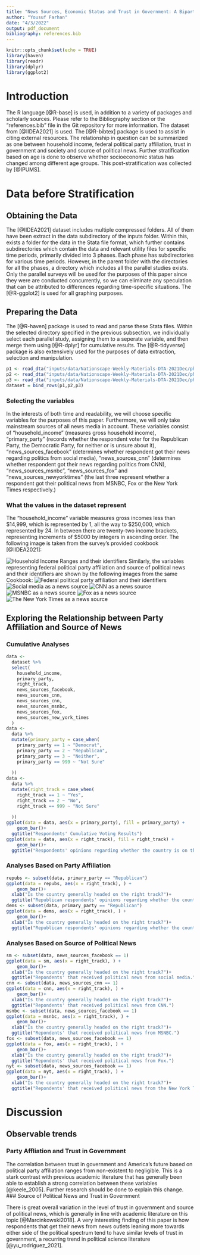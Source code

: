 ```yaml
---
title: "News Sources, Economic Status and Trust in Government: A Bipartisan Divide"
author: "Yousuf Farhan"
date: "4/3/2022"
output: pdf_document
bibliography: references.bib 
---
```


```r
knitr::opts_chunk$set(echo = TRUE)
library(haven)
library(readr)
library(dplyr)
library(ggplot2)
```

```{=tex}
\begin{centering}
{\bf Abstract}
Statisticians, political scientists, sociologists and economist have studied the relationship between socioeconomic status and political leaning since these professions first began. This paper delves even deeper, and tries to show how socioeconomic status,political leaning and source of political and economic news influence the level of trust in both government and society.

\end{centering}
```
# Introduction


The R language [@R-base] is used, in addition to a variety of packages and scholarly sources. Please refer to the Bibliography section or the "references.bib" file in the Git repository for more information. The dataset from [@IIDEA2021] is used. The [@R-bibtex] package is used to assist in citing external resources. The relationship in question can be summarized as one between household income, federal political party affiliation, trust in government and society and source of political news. Further stratification based on age is done to observe whether socioeconomic status has changed among different age groups. This post-stratification was collected by [@IPUMS].



# Data before Stratification

## Obtaining the Data

The [@IIDEA2021] dataset includes multiple compressed folders. All of them have been extract in the data subdirectory of the inputs folder. Within this, exists a folder for the data in the Stata file format, which further contains subdirectories which contain the data and relevant utility files for specific time periods, primarily divided into 3 phases. Each phase has subdirectories for various time periods. However, in the parent folder with the directories for all the phases, a directory which includes all the parallel studies exists. Only the parallel surveys will be used for the purposes of this paper since they were are conducted concurrently, so we can eliminate any speculation that can be attributed to differences regarding time-specific situations. The [@R-ggplot2] is used for all graphing purposes.

## Preparing the Data

The [@R-haven] package is used to read and parse these Stata files. Within the selected directory specified in the previous subsection, we individually select each parallel study, assigning them to a seperate variable, and then merge them using [@R-dplyr] for cumulative results. The [@R-tidyverse] package is also extensively used for the purposes of data extraction, selection and manipulation.

```r
p1 <- read_dta("inputs/data/Nationscape-Weekly-Materials-DTA-2021Dec/phase_parallel_v20210301/ns20210121_parallel/ns20210121_parallel.dta")
p2 <- read_dta("inputs/data/Nationscape-Weekly-Materials-DTA-2021Dec/phase_parallel_v20210301/ns20200716_parallel/ns20200716_parallel.dta")
p3 <- read_dta("inputs/data/Nationscape-Weekly-Materials-DTA-2021Dec/phase_parallel_v20210301/ns20210121_parallel/ns20210121_parallel.dta")
dataset = bind_rows(p1,p2,p3)
```

### Selecting the variables
In the interests of both time and readability, we will choose specific variables for the purposes of this paper. Furthermore, we will only take mainstream sources of all news media in account. These variables consist of "household_income" (measures gross household income), "primary_party" (records whether the respondent voter for the Republican Party, the Democratic Party, for neither or is unsure about it), "news_sources_facebook" (determines whether respondent got their news regarding politics from social media), "news_sources_cnn" (determines whether respondent got their news regarding politics from CNN), "news_sources_msnbc", "news_sources_fox" and "news_sources_newyorktimes" (the last three represent whether a respondent got their political news from MSNBC, Fox or the New York Times respectively.)

### What the values in the dataset represent

The "household_income" variable measures gross incomes less than  \$14,999, which is represented by 1, all the way to \$250,000, which represented by 24. In between there are twenty-two income brackets, representing increments of \$5000 by integers in ascending order. The following image is taken from the survey's provided cookbook [@IIDEA2021]:

![Household Income Ranges and their identifiers](img/household-income-ranges.png)
\newpage
Similarly, the variables representing federal political party affiliation and source of political news and their identifiers are shown by the following images from the same Cookbook:
![Federal political party affiliation and their identifiers](img/political-party.png)
![Social media as a news source](img/sm.png)
![CNN as a news source](img/cnn.png)
![MSNBC as a news source](img/msnbc.png)
![Fox as a news source](img/fox.png)
![The New York Times as a news source](img/nyt.png)



## Exploring the Relationship between Party Affiliation and Source of News
### Cumulative Analyses
```r
data <-
  dataset %>%
  select(
    household_income,
    primary_party,
    right_track,
    news_sources_facebook,
    news_sources_cnn,
    news_sources_cnn,
    news_sources_msnbc,
    news_sources_fox,
    news_sources_new_york_times
  )
data <-
  data %>%
  mutate(primary_party = case_when(
    primary_party == 1 ~ "Democrat",
    primary_party == 2 ~ "Republican",
    primary_party == 3 ~ "Neither",
    primary_party == 999 ~ "Not Sure"
    
  ))
data <-
  data %>%
  mutate(right_track = case_when(
    right_track == 1 ~ "Yes",
    right_track == 2 ~ "No",
    right_track == 999 ~ "Not Sure"
    
  ))
ggplot(data = data, aes(x = primary_party), fill = primary_party) +
    geom_bar()+
  ggtitle("Respondents' Cumulative Voting Results")
ggplot(data = data, aes(x = right_track), fill = right_track) +
    geom_bar()+
  ggtitle("Respondents' opinions regarding whether the country is on the right track")


```


### Analyses Based on Party Affiliation
```r
repubs <- subset(data, primary_party == "Republican")
ggplot(data = repubs, aes(x = right_track), ) +
    geom_bar()+
  xlab("Is the country generally headed on the right track?")+
  ggtitle("Republican respondents' opinions regarding whether the country is on the right track")
dems <- subset(data, primary_party == "Republican")
ggplot(data = dems, aes(x = right_track), ) +
    geom_bar()+
  xlab("Is the country generally headed on the right track?")+
  ggtitle("Republican respondents' opinions regarding whether the country is on the right track")

```

### Analyses Based on Source of Political News

```r
sm <- subset(data, news_sources_facebook == 1)
ggplot(data = sm, aes(x = right_track), ) +
    geom_bar()+
  xlab("Is the country generally headed on the right track?")+
  ggtitle("Repondents' that received political news from social media.")
cnn <- subset(data, news_sources_cnn == 1)
ggplot(data = cnn, aes(x = right_track), ) +
    geom_bar()+
  xlab("Is the country generally headed on the right track?")+
  ggtitle("Repondents' that received political news from CNN.")
msnbc <- subset(data, news_sources_facebook == 1)
ggplot(data = msnbc, aes(x = right_track), ) +
    geom_bar()+
  xlab("Is the country generally headed on the right track?")+
  ggtitle("Repondents' that received political news from MSNBC.")
fox <- subset(data, news_sources_facebook == 1)
ggplot(data = fox, aes(x = right_track), ) +
    geom_bar()+
  xlab("Is the country generally headed on the right track?")+
  ggtitle("Repondents' that received political news from Fox.")
nyt <- subset(data, news_sources_facebook == 1)
ggplot(data = nyt, aes(x = right_track), ) +
    geom_bar()+
  xlab("Is the country generally headed on the right track?")+
  ggtitle("Repondents' that received political news from the New York Times.")
```
# Discussion

## Observable trends
### Party Affliation and Trust in Government
The correlation between trust in government and America's future based on political party affiliation ranges from non-existent to negligible. This is a stark contrast with previous academic literature that has generally been able to establish a strong correlation between these variables [@keele_2005]. Further research should be done to explain this change.
### Source of Political News and Trust in Government

There is great overall variation in the level of trust in government and source of political news, which is generally in line with academic literature on this topic [@Marcinkowski2018]. A very interesting finding of this paper is how respondents that get their news from news outlets leaning more towards either side of the political spectrum tend to have similar levels of trust in government, a recurring trend in political science literature [@yu_rodriguez_2021].

\newpage